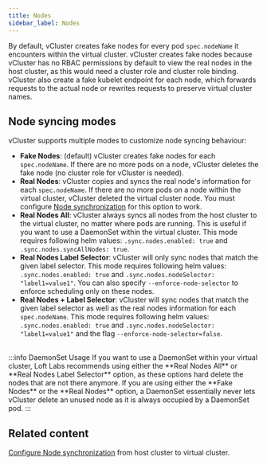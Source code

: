 ```yaml
---
title: Nodes
sidebar_label: Nodes
---
```


By default, vCluster creates fake nodes for every pod `spec.nodeName` it encounters within the virtual cluster. vCluster creates fake nodes because vCluster has no RBAC permissions by default to view the real nodes in the host cluster, as this would need a cluster role and cluster role binding. vCluster also create a fake kubelet endpoint for each node, which forwards requests to the actual node or rewrites requests to preserve virtual cluster names.

## Node syncing modes

vCluster supports multiple modes to customize node syncing behaviour:

- **Fake Nodes**: (default) vCluster creates fake nodes for each `spec.nodeName`. If there are no more pods on a node, vCluster deletes the fake node (no cluster role for vCluster is needed).
- **Real Nodes**: vCluster copies and syncs the real node's information for each `spec.nodeName`. If there are no more pods on a node within the virtual cluster, vCluster deleted the virtual cluster node. You must configure [Node synchronization](/vcluster-yaml/sync/from-host/nodes.mdx) for this option to work.
- **Real Nodes All**: vCluster always syncs all nodes from the host cluster to the virtual cluster, no matter where pods are running. This is useful if you want to use a DaemonSet within the virtual cluster. This mode requires following helm values: `.sync.nodes.enabled: true` and `.sync.nodes.syncAllNodes: true`.
- **Real Nodes Label Selector**: vCluster will only sync nodes that match the given label selector. This mode requires following helm values: `.sync.nodes.enabled: true` and `.sync.nodes.nodeSelector: "label1=value1"`. You can also specify `--enforce-node-selector` to enforce scheduling only on these nodes. 
- **Real Nodes + Label Selector**: vCluster will sync nodes that match the given label selector as well as the real nodes information for each `spec.nodeName`. This mode requires following helm values: `.sync.nodes.enabled: true` and `.sync.nodes.nodeSelector: "label1=value1"` and the flag `--enforce-node-selector=false`.

<br/>
:::info DaemonSet Usage
If you want to use a DaemonSet within your virtual cluster, Loft Labs recommends using either the **Real Nodes All** or **Real Nodes Label Selector** option, as these options hard delete the nodes that are not there anymore. If you are using either the **Fake Nodes** or the **Real Nodes** option, a DaemonSet essentially never lets vCluster delete an unused node as it is always occupied by a DaemonSet pod. 
:::


## Related content

[Configure Node synchronization](/vcluster-yaml/sync/from-host/nodes.mdx) from host cluster to virtual cluster.